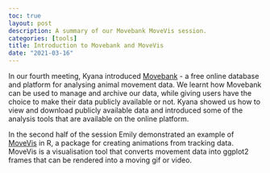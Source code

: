 ```yaml
---
toc: true
layout: post
description: A summary of our Movebank MoveVis session.
categories: [tools]
title: Introduction to Movebank and MoveVis
date: "2021-03-16"
---
```


In our fourth meeting, Kyana introduced [Movebank](https://www.movebank.org/cms/movebank-main) - a free online database and platform for analysing animal movement data. We learnt how Movebank can be used to manage and archive our data, while giving users have the choice to make their data publicly available or not. Kyana showed us how to view and download publicly available data and introduced some of the analysis tools that are available on the online platform.

In the second half of the session Emily demonstrated an example of [MoveVis](https://movevis.org/) in R, a package for creating animations from tracking data. MoveVis is a visualisation tool that converts movement data into ggplot2 frames that can be rendered into a moving gif or video. 